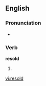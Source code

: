 ==English==

===Pronunciation===
* {{IPA|/ɻiː'sold/}}
*: {{rhymes|əʊld}}

===Verb===
'''resold'''

# {{past of|to [[resell]]}}

[[vi:resold]]